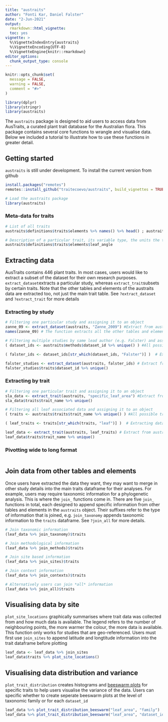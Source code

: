 ```yaml
---
title: "austraits"
author: "Fonti Kar, Daniel Falster"
date: "2-Jun-2021"
output: 
  rmarkdown::html_vignette:
  toc: yes
vignette: >
  %\VignetteIndexEntry{austraits}
  %\VignetteEncoding{UTF-8}
  %\VignetteEngine{knitr::rmarkdown}
editor_options: 
  chunk_output_type: console
---
```


```r
knitr::opts_chunk$set(
  message = FALSE,
  warning = FALSE,
  comment = "#>"
)

library(dplyr)
library(stringr)
library(austraits)
```

The `austraits` package is designed to aid users to access data from AusTraits, a curated plant trait database for the Australian flora. This package contains several core functions to wrangle and visualise data. Below we included a tutorial to illustrate how to use these functions in greater detail. 

## Getting started
`austraits` is still under development. To install the current version from github 
```r
install.packages("remotes")
remotes::install_github("traitecoevo/austraits", build_vignettes = TRUE)

# Load the austraits package
library(austraits)
```

### Meta-data for traits
```r
# List of all traits
austraits$definitions$traits$elements %>% names() %>% head() ; austraits$definitions$traits$elements %>% names() %>% tail() 

# Description of a particular trait, its variable type, the units the trait is measured in and the range of trait values
austraits$definitions$traits$elements$leaf_angle
```

## Extracting data
AusTraits contains 446 plant traits. In most cases, users would like to extract a subset of the dataset for their own research purposes. `extract_dataset`extracts a particular study, whereas `extract_trait`subsets by certain traits. Note that the other tables and elements of the austraits data are extracted too, not just the main trait table. See `?extract_dataset` and `?extract_trait` for more details

### Extracting by study

```r
# Filtering one particular study and assigning it to an object
zanne_09 <- extract_dataset(austraits, "Zanne_2009") #Extract from austraits
names(zanne_09) # The function extracts all the other tables and elements

# Filtering multiple studies by same lead author (e.g. Falster) and assigning it to an object
( dataset_ids <- austraits$methods$dataset_id %>% unique() ) #All possible dataset_ids 

( falster_ids <- dataset_ids[str_which(dataset_ids, "Falster")] )  # Extracting dataset_ids with lead author "Falster" 

falster_studies <- extract_dataset(austraits, falster_ids) # Extract from austraits
falster_studies$traits$dataset_id %>% unique() 
```

### Extracting by trait
```r
# Filtering one particular trait and assigning it to an object
sla_data <- extract_trait(austraits, "specific_leaf_area") #Extract from austraits
sla_data$traits$trait_name %>% unique()

# Filtering all leaf associated data and assigning it to an object
( traits <- austraits$traits$trait_name %>% unique() ) #All possible traits 

( leaf_traits <- traits[str_which(traits, "leaf")] )  # Extracting data where "leaf" occurs in the trait_name

leaf_data <- extract_trait(austraits, leaf_traits) # Extract from austraits
leaf_data$traits$trait_name %>% unique() 
```

### Pivotting wide to long format

```r

```

## Join data from other tables and elements
Once users have extracted the data they want, they may want to merge in other study details into the main traits dataframe for their analyses. For example, users may require taxonomic information for a phylogenetic analysis. This is where the `join_` functions come in. There are five `join_` functions in total, each designed to append specific information from other tables and elements in the `austraits` object. Their suffixes refer to the type of information that is joined, e.g. `join_taxonomy` appends taxonomic information to the `traits` dataframe. See `?join_all` for more details. 

```r
# Join taxonomic information 
(leaf_data %>% join_taxonomy)$traits

# Join methodological information 
(leaf_data %>% join_methods)$traits

# Join site based information 
(leaf_data %>% join_sites)$traits

# Join context information 
(leaf_data %>% join_contexts)$traits

# Alternatively users can join *all* information 
(leaf_data %>% join_all)$traits
```

## Visualising data by site

`plot_site_locations` graphically summarises where trait data was collected from and how much data is available. The legend refers to the number of neighbouring points, the more warmer the colour, the more data is available. This function only works for studies that are geo-referenced. Users must first use `join_sites` to append  latitude and longtitude information into the trait dataframe before plotting

```r
leaf_data <- leaf_data %>% join_sites
leaf_data$traits %>% plot_site_locations()
```

## Visualising data distribution and variance

`plot_trait_distribution` creates histograms and [beeswarm plots](https://github.com/eclarke/ggbeeswarm) for specific traits to help users visualise the variance of the data. Users can specific whether to create seperate beeswarm plots at the level of taxonomic family or for each `dataset_id`

```r
leaf_data %>% plot_trait_distribution_beeswarm("leaf_area", "family")
leaf_data %>% plot_trait_distribution_beeswarm("leaf_area", "dataset_id")
```

